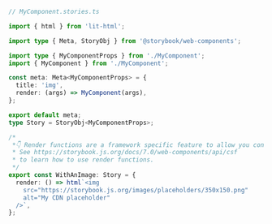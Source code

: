 ```ts
// MyComponent.stories.ts

import { html } from 'lit-html';

import type { Meta, StoryObj } from '@storybook/web-components';

import type { MyComponentProps } from './MyComponent';
import { MyComponent } from './MyComponent';

const meta: Meta<MyComponentProps> = {
  title: 'img',
  render: (args) => MyComponent(args),
};

export default meta;
type Story = StoryObj<MyComponentProps>;

/*
 *👇 Render functions are a framework specific feature to allow you control on how the component renders.
 * See https://storybook.js.org/docs/7.0/web-components/api/csf
 * to learn how to use render functions.
 */
export const WithAnImage: Story = {
  render: () => html`<img
    src="https://storybook.js.org/images/placeholders/350x150.png"
    alt="My CDN placeholder"
  />`,
};
```

